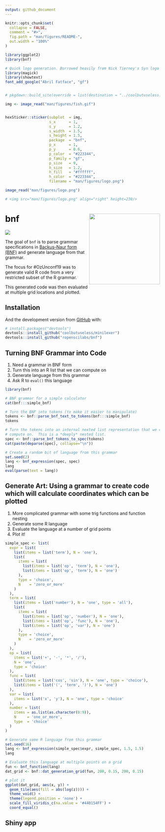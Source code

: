 ```yaml
---
output: github_document
---
```


<!-- README.md is generated from README.Rmd. Please edit that file -->

```r
knitr::opts_chunk$set(
  collapse = FALSE,
  comment = "#>",
  fig.path = "man/figures/README-",
  out.width = "100%"
)

library(ggplot2)
library(bnf)
```


```r
# Quick logo generation. Borrowed heavily from Nick Tierney's Syn logo process
library(magick)
library(showtext)
font_add_google("Abril Fatface", "gf")


# pkgdown::build_site(override = list(destination = "../coolbutuseless.github.io/package/devout"))
```


```r
img <- image_read("man/figures/fish.gif")


hexSticker::sticker(subplot  = img,
                    s_x      = 1,
                    s_y      = 1.2,
                    s_width  = 1.5,
                    s_height = 1.5,
                    package  = "bnf",
                    p_x      = 1,
                    p_y      = 0.6,
                    p_color  = "#223344",
                    p_family = "gf",
                    p_size   = 9,
                    h_size   = 1.2,
                    h_fill   = "#ffffff",
                    h_color  = "#223344",
                    filename = "man/figures/logo.png")

image_read("man/figures/logo.png")

# <img src="man/figures/logo.png" align="right" height=230/>
```


# bnf <img src="man/figures/logo.png" align="right" height=230/>

<!-- badges: start -->
![](https://img.shields.io/badge/very-experimental-orange.svg)
<!-- badges: end -->

The goal of `bnf` is to parse grammar specifications in 
[Backus–Naur form (BNF)](https://en.wikipedia.org/wiki/Backus%E2%80%93Naur_form) 
and generate language from that grammar.

The focus for #OzUnconf19 was to generate valid R code from a very restricted
subset of the R grammar.

This generated code was then evaluated at multiple grid locations and plotted.


## Installation

And the development version from [GitHub](https://github.com/) with:

``` r
# install.packages("devtools")
devtools::install_github("coolbutuseless/minilexer")
devtools::install_github("ropenscilabs/bnf")
```
## Turning BNF Grammar into Code

1. Need a grammar in BNF form
2. Turn this into an R list that we can compute on
3. Generate language from this grammar
4. Ask R to `eval()` this language


```r
library(bnf)

# BNF grammar for a simple calculator
cat(bnf:::simple_bnf)

# Turn the BNF into tokens (to make it easier to manipulate)
tokens <- bnf::parse_bnf_text_to_tokens(bnf:::simple_bnf)
tokens

# Turn the tokens into an internal nexted list representation that we can 
# compute on.  This is a *deeply* nested list.
spec <- bnf::parse_bnf_tokens_to_spec(tokens)
cat(paste(deparse(spec), collapse="\n"))
```


```r
# Create a random bit of language from this grammar
set.seed(2)
lang <- bnf_expression(spec, spec)
lang
eval(parse(text = lang))
```


## Generate Art: Using a grammar to create code which will calculate coordinates which can be plotted

1. More complicated grammar with some trig functions and function nesting
2. Generate some R language
3. Evaluate the language at a number of grid points
4. Plot it!

```r
simple_spec <- list(
  expr = list(
    list(items = list('term'), N = 'one'),
    list(
      items = list(
        list(items = list('op', 'term'), N = 'one'),
        list(items = list('op', 'term'), N = 'one')
      ),
      type = 'choice',
      N    = 'zero_or_more'
    )
  ),
  term = list(
    list(items = list('number'), N = 'one', type = 'all'),
    list(
      items = list(
        list(items = list('op', 'number'), N = 'one'),
        list(items = list('op', 'func'), N = 'one'),
        list(items = list('op', 'var'), N = 'one')
      ),
      type = 'choice',
      N    = 'zero_or_more'
    )
  ),
  op = list(
    items = list('+', '-', '*', '/'),
    N = 'one',
    type = 'choice'
  ),
  func = list(
    list(items = list('cos', 'sin'), N = 'one', type = 'choice'),
    list(items = list('(', 'term', ')'), N = 'one')
  ),
  var = list(
    items = list('x', 'y'), N = 'one', type = 'choice'
  ),
  number = list(
    items = as.list(as.character(0:9)),
    N     = 'one_or_more',
    type  = 'choice'
  )
)

```



```r
# Generate some R language from this grammar
set.seed(16)
lang <- bnf_expression(simple_spec$expr, simple_spec, 1.5, 1.5)
lang

# Evaluate this language at multiple points on a grid
fun <- bnf_function(lang)
dat_grid <- bnf::dat_generation_grid(fun, 200, 0.15, 200, 0.15)

# plot it
ggplot(dat_grid, aes(x, y)) +
  geom_tile(aes(fill = abs(log(z)))) +
  theme_void() + 
  theme(legend.position = 'none') +
  scale_fill_viridis_c(na.value = '#440154FF') +
  coord_equal()
```


## Shiny app

```r

```

